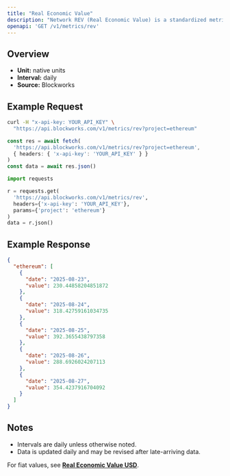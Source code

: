 ```yaml
---
title: "Real Economic Value"
description: "Network REV (Real Economic Value) is a standardized metric that tracks blockchain value accrual generated by user activity. REV consists of both in-protocol transaction fees and out-of-protocol tips that users pay for transaction execution, so it measures the monetary demand to transact onchain."
openapi: 'GET /v1/metrics/rev'
---
```


## Overview

- **Unit:** native units
- **Interval:** daily
- **Source:** Blockworks

## Example Request

<CodeGroup>

```bash cURL
curl -H "x-api-key: YOUR_API_KEY" \
  "https://api.blockworks.com/v1/metrics/rev?project=ethereum"
```

```typescript TypeScript
const res = await fetch(
  'https://api.blockworks.com/v1/metrics/rev?project=ethereum',
  { headers: { 'x-api-key': 'YOUR_API_KEY' } }
)
const data = await res.json()
```

```python Python
import requests

r = requests.get(
  'https://api.blockworks.com/v1/metrics/rev',
  headers={'x-api-key': 'YOUR_API_KEY'},
  params={'project': 'ethereum'}
)
data = r.json()
```

</CodeGroup>

## Example Response

```json
{
  "ethereum": [
    {
      "date": "2025-08-23",
      "value": 230.44858204851872
    },
    {
      "date": "2025-08-24",
      "value": 318.42759161034735
    },
    {
      "date": "2025-08-25",
      "value": 392.3655438797358
    },
    {
      "date": "2025-08-26",
      "value": 288.6926024207113
    },
    {
      "date": "2025-08-27",
      "value": 354.4237916704092
    }
  ]
}
```

## Notes
- Intervals are daily unless otherwise noted.
- Data is updated daily and may be revised after late-arriving data.


<Note>For fiat values, see **[Real Economic Value USD](./rev-usd)**.</Note>